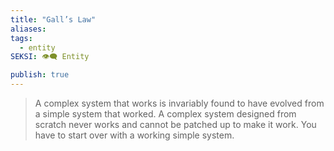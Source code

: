 ```yaml
---
title: "Gall’s Law"
aliases: 
tags:
  - entity
SEKSI: 👁️‍🗨️ Entity

publish: true
---
```



> A complex system that works is invariably found to have evolved from a simple system that worked. A complex system designed from scratch never works and cannot be patched up to make it work. You have to start over with a working simple system.
